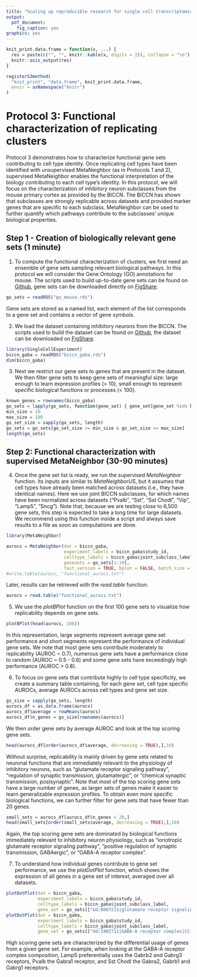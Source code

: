 ```yaml
---
title: "Scaling up reproducible research for single cell transcriptomics using MetaNeighbor (Protocol 3)"
output:
  pdf_document:
    fig_caption: yes
graphics: yes
---
```


```r
knit_print.data.frame = function(x, ...) {
  res = paste(c("", "", knitr::kable(x, digits = 2)), collapse = "\n")
  knitr::asis_output(res)
}

registerS3method(
  "knit_print", "data.frame", knit_print.data.frame,
  envir = asNamespace("knitr")
)
```

# Protocol 3: Functional characterization of replicating clusters

Protocol 3 demonstrates how to characterize functional gene sets contributing to cell type identity. Once replicating cell types have been identified with unsupervised MetaNeighbor (as in Protocols 1 and 2), supervised MetaNeighbor enables the functional interpretation of the biology contributing to each cell type's identity. In this protocol, we will focus on the characterization of inhibitory neuron subclasses from the mouse primary cortex as provided by the BICCN. The BICCN has shown that subclasses are strongly replicable across datasets and provided marker genes that are specific to each subclass. MetaNeighbor can be used to further quantify which pathways contribute to the subclasses' unique biological properties.

## Step 1 - Creation of biologically relevant gene sets (1 minute)

1. To compute the functional characterization of clusters, we first need an ensemble of gene sets sampling relevant biological pathways. In this protocol we will consider the Gene Ontology (GO) annotations for mouse. The scripts used to build up-to-date gene sets can be found on [Github](https://github.com/gillislab/MetaNeighbor-Protocol), gene sets can be downloaded directly on [FigShare](https://figshare.com/articles/dataset/Protocol_data_R_version_/13020569).

```r
go_sets = readRDS("go_mouse.rds")
```

Gene sets are stored as a named list, each element of the list corresponds to a gene set and contains a vector of gene symbols.

2. We load the dataset containing inhibitory neurons from the BICCN. The scripts used to build the dataset can be found on [Github](https://github.com/gillislab/MetaNeighbor-Protocol), the dataset can be downloaded on [FigShare](https://figshare.com/articles/dataset/Protocol_data_R_version_/13020569).

```r
library(SingleCellExperiment)
biccn_gaba = readRDS("biccn_gaba.rds")
dim(biccn_gaba)
```

3. Next we restrict our gene sets to genes that are present in the dataset. We then filter gene sets to keep gene sets of meaningful size: large enough to learn expression profiles (> 10), small enough to represent specific biological functions or processes (< 100).

```r
known_genes = rownames(biccn_gaba)
go_sets = lapply(go_sets, function(gene_set) { gene_set[gene_set %in% known_genes] })
min_size = 10
max_size = 100
go_set_size = sapply(go_sets, length)
go_sets = go_sets[go_set_size >= min_size & go_set_size <= max_size]
length(go_sets)
```

## Step 2: Functional characterization with supervised MetaNeighbor (30-90 minutes)

4. Once the gene set list is ready, we run the supervised _MetaNeighbor_ function. Its inputs are similar to _MetaNeighborUS_, but it assumes that cell types have already been matched across datasets (i.e., they have identical names). Here we use joint BICCN subclasses, for which names have been normalized across datasets ("Pvalb", "Sst", "Sst Chodl", "Vip", "Lamp5", "Sncg"). Note that, because we are testing close to 6,500 gene sets, this step is expected to take a long time for large datasets. We recommend using this function inside a script and always save results to a file as soon as computations are done.

```r
library(MetaNeighbor)

aurocs = MetaNeighbor(dat = biccn_gaba,
                      experiment_labels = biccn_gaba$study_id,
                      celltype_labels = biccn_gaba$joint_subclass_label,
                      genesets = go_sets[1:10],
                      fast_version = TRUE, bplot = FALSE, batch_size = 50)
#write.table(aurocs, "functional_aurocs.txt")
```

Later, results can be retrieved with the _read.table_ function:

```r
aurocs = read.table("functional_aurocs.txt")
```

5. We use the _plotBPlot_ function on the first 100 gene sets to visualize how replicability depends on gene sets.

```r
plotBPlot(head(aurocs, 100))
```

In this representation, large segments represent average gene set performance and short segments represent the performance of individual gene sets. We note that most gene sets contribute moderately to replicability (AUROC ~ 0.7), numerous gene sets have a performance close to random (AUROC ~ 0.5 - 0.6) and some gene sets have exceedingly high performance (AUROC > 0.8).

6. To focus on gene sets that contribute highly to cell type specificity, we create a summary table containing, for each gene set, cell type specific AUROCs, average AUROCs across cell types and gene set size.

```r
gs_size = sapply(go_sets, length)
aurocs_df = as.data.frame(aurocs)
aurocs_df$average = rowMeans(aurocs)
aurocs_df$n_genes = gs_size[rownames(aurocs)]
```

We then order gene sets by average AUROC and look at the top scoring gene sets.

```r
head(aurocs_df[order(aurocs_df$average, decreasing = TRUE),],10)
```

Without surprise, replicability is mainly driven by gene sets related to neuronal functions that are immediately relevant to the physiology of inhibitory neurons, such as "glutamate receptor signaling pathway", "regulation of synaptic transmission, glutamatergic", or "chemical synaptic transmission, postsynaptic". Note that most of the top scoring gene sets have a large number of genes, as larger sets of genes make it easier to learn generalizable expression profiles. To obtain even more specific biological functions, we can further filter for gene sets that have fewer than 20 genes.

```r
small_sets = aurocs_df[aurocs_df$n_genes < 20,]
head(small_sets[order(small_sets$average, decreasing = TRUE),],10)
```

Again, the top scoring gene sets are dominated by biological functions immediately relevant to inhibitory neuron physiology, such as "ionotropic glutamate receptor signaling pathway", "positive regulation of synaptic transmission, GABAergic", or "GABA-A receptor complex".

7. To understand how individual genes contribute to gene set performance, we use the _plotDotPlot_ function, which shows the expression of all genes in a gene set of interest, averaged over all datasets.

```r
plotDotPlot(dat = biccn_gaba,
            experiment_labels = biccn_gaba$study_id,
            celltype_labels = biccn_gaba$joint_subclass_label,
            gene_set = go_sets[["GO:0007215|glutamate receptor signaling pathway|BP"]])
plotDotPlot(dat = biccn_gaba,
            experiment_labels = biccn_gaba$study_id,
            celltype_labels = biccn_gaba$joint_subclass_label,
            gene_set = go_sets[["GO:1902711|GABA-A receptor complex|CC"]])
```

High scoring gene sets are characterized by the differential usage of genes from a given gene set. For example, when looking at the GABA-A receptor complex composition, Lamp5 preferentially uses the Gabrb2 and Gabrg3 receptors, Pvalb the Gabra1 receptor, and Sst Chodl the Gabra2, Gabrb1 and Gabrg1 receptors.

